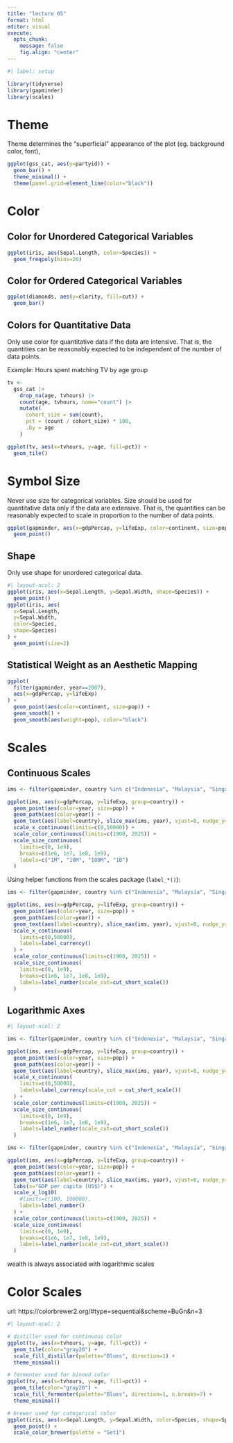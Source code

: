 ```yaml
---
title: "lecture 05"
format: html
editor: visual
execute:
  opts_chunk:
    message: false
    fig.align: "center"
---
```


```r
#| label: setup

library(tidyverse)
library(gapminder)
library(scales)
```

# Theme

Theme determines the "superficial" appearance of the plot (eg. background color, font),

```r
ggplot(gss_cat, aes(y=partyid)) +
  geom_bar() +
  theme_minimal() +
  theme(panel.grid=element_line(color="black"))
```

# Color

## Color for Unordered Categorical Variables

```r
ggplot(iris, aes(Sepal.Length, color=Species)) +
  geom_freqpoly(bins=20)
```

## Color for Ordered Categorical Variables

```r
ggplot(diamonds, aes(y=clarity, fill=cut)) +
  geom_bar()
```

## Colors for Quantitative Data

Only use color for quantitative data if the data are intensive. That is, the quantities can be reasonably expected to be independent of the number of data points.

Example: Hours spent matching TV by age group

```r
tv <-
  gss_cat |>
    drop_na(age, tvhours) |>
    count(age, tvhours, name="count") |>
    mutate(
      cohort_size = sum(count),
      pct = (count / cohort_size) * 100,
      .by = age
    )

ggplot(tv, aes(x=tvhours, y=age, fill=pct)) +
  geom_tile()
```

# Symbol Size

Never use size for categorical variables. Size should be used for quantitative data only if the data are extensive. That is, the quantities can be reasonably expected to scale in proportion to the number of data points.

```r
ggplot(gapminder, aes(x=gdpPercap, y=lifeExp, color=continent, size=pop)) +
  geom_point()
```

## Shape

Only use shape for unordered categorical data.

```r
#| layout-ncol: 2
ggplot(iris, aes(x=Sepal.Length, y=Sepal.Width, shape=Species)) +
  geom_point()
ggplot(iris, aes(
  x=Sepal.Length, 
  y=Sepal.Width, 
  color=Species,
  shape=Species)
) +
  geom_point(size=2)
```

## Statistical Weight as an Aesthetic Mapping

```r
ggplot(
  filter(gapminder, year==2007),
  aes(x=gdpPercap, y=lifeExp)
) +
  geom_point(aes(color=continent, size=pop)) +
  geom_smooth() +
  geom_smooth(aes(weight=pop), color="black")
```

# Scales

## Continuous Scales

```r
ims <- filter(gapminder, country %in% c("Indonesia", "Malaysia", "Singapore")) 

ggplot(ims, aes(x=gdpPercap, y=lifeExp, group=country)) +
  geom_point(aes(color=year, size=pop)) + 
  geom_path(aes(color=year)) +
  geom_text(aes(label=country), slice_max(ims, year), vjust=0, nudge_y=2) +
  scale_x_continuous(limits=c(0,50000)) +
  scale_color_continuous(limits=c(1900, 2025)) +
  scale_size_continuous(
    limits=c(0, 1e9),
    breaks=c(1e6, 1e7, 1e8, 1e9),
    labels=c("1M", "10M", "100M", "1B")
  )
```

Using helper functions from the scales package (`label_*()`):

```r
ims <- filter(gapminder, country %in% c("Indonesia", "Malaysia", "Singapore")) 

ggplot(ims, aes(x=gdpPercap, y=lifeExp, group=country)) +
  geom_point(aes(color=year, size=pop)) + 
  geom_path(aes(color=year)) +
  geom_text(aes(label=country), slice_max(ims, year), vjust=0, nudge_y=2) +
  scale_x_continuous(
    limits=c(0,50000),
    labels=label_currency()
  ) +
  scale_color_continuous(limits=c(1900, 2025)) +
  scale_size_continuous(
    limits=c(0, 1e9),
    breaks=c(1e6, 1e7, 1e8, 1e9),
    labels=label_number(scale_cut=cut_short_scale())
  )
```

## Logarithmic Axes

```r
#| layout-ncol: 2

ims <- filter(gapminder, country %in% c("Indonesia", "Malaysia", "Singapore")) 

ggplot(ims, aes(x=gdpPercap, y=lifeExp, group=country)) +
  geom_point(aes(color=year, size=pop)) + 
  geom_path(aes(color=year)) +
  geom_text(aes(label=country), slice_max(ims, year), vjust=0, nudge_y=2) +
  scale_x_continuous(
    limits=c(0,50000),
    labels=label_currency(scale_cut = cut_short_scale())
  ) +
  scale_color_continuous(limits=c(1900, 2025)) +
  scale_size_continuous(
    limits=c(0, 1e9),
    breaks=c(1e6, 1e7, 1e8, 1e9),
    labels=label_number(scale_cut=cut_short_scale())
  )

ims <- filter(gapminder, country %in% c("Indonesia", "Malaysia", "Singapore")) 

ggplot(ims, aes(x=gdpPercap, y=lifeExp, group=country)) +
  geom_point(aes(color=year, size=pop)) + 
  geom_path(aes(color=year)) +
  geom_text(aes(label=country), slice_max(ims, year), vjust=0, nudge_y=2) +
  labs(x="GDP per capita (US$)") +
  scale_x_log10(
    #limits=c(100, 100000),
    labels=label_number()
  ) +
  scale_color_continuous(limits=c(1900, 2025)) +
  scale_size_continuous(
    limits=c(0, 1e9),
    breaks=c(1e6, 1e7, 1e8, 1e9),
    labels=label_number(scale_cut=cut_short_scale())
  )
```

wealth is always associated with logarithmic scales

# Color Scales

url: https://colorbrewer2.org/#type=sequential&scheme=BuGn&n=3

```r
#| layout-ncol: 2

# distiller used for continuous color
ggplot(tv, aes(x=tvhours, y=age, fill=pct)) +
  geom_tile(color="gray20") +
  scale_fill_distiller(palette="Blues", direction=1) +
  theme_minimal()

# fermenter used for binned color
ggplot(tv, aes(x=tvhours, y=age, fill=pct)) +
  geom_tile(color="gray20") +
  scale_fill_fermenter(palette="Blues", direction=1, n.breaks=7) +
  theme_minimal()
```

```r
# brewer used for categorical color
ggplot(iris, aes(x=Sepal.Length, y=Sepal.Width, color=Species, shape=Species)) +
  geom_point() +
  scale_color_brewer(palette = "Set1")
```

```r

```
